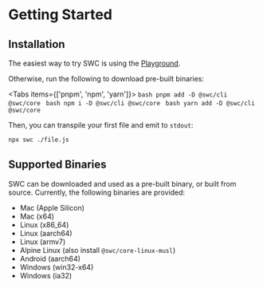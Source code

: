 
# Getting Started

## Installation

The easiest way to try SWC is using the [Playground](/playground).

Otherwise, run the following to download pre-built binaries:

<Tabs items={['pnpm', 'npm', 'yarn']}>
  <Tab>
    ```bash
    pnpm add -D @swc/cli @swc/core
    ```
  </Tab>
    <Tab>
    ```bash
    npm i -D @swc/cli @swc/core
    ```
  </Tab>
    <Tab>
    ```bash
    yarn add -D @swc/cli @swc/core
    ```
  </Tab>
</Tabs>

Then, you can transpile your first file and emit to `stdout`:

```bash
npx swc ./file.js
```

## Supported Binaries

SWC can be downloaded and used as a pre-built binary, or built from source. Currently, the following binaries are provided:

- Mac (Apple Silicon)
- Mac (x64)
- Linux (x86_64)
- Linux (aarch64)
- Linux (armv7)
- Alpine Linux (also install `@swc/core-linux-musl`)
- Android (aarch64)
- Windows (win32-x64)
- Windows (ia32)
